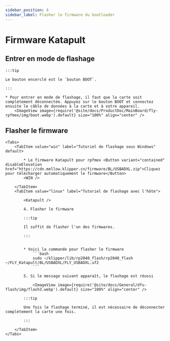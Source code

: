 ```yaml
---
sidebar_position: 6
sidebar_label: Flasher le firmware du bootloader
---
```







# Firmware Katapult



## Entrer en mode de flashage

    :::tip

    Le bouton encerclé est le `bouton BOOT`.

    :::

    * Pour entrer en mode de flashage, il faut que la carte soit complètement déconnectée. Appuyez sur le bouton BOOT et connectez ensuite le câble de données à la carte et à votre appareil.
        <ImageView image={require('@site/docs/ProductDoc/MainBoard/fly-rpfmex/img/boot.webp').default} size="100%" align="center" />

## Flasher le firmware
    <Tabs>
        <TabItem value="win" label="Tutoriel de flashage sous Windows" default>

            * Le firmware Katapult pour rpfmex <Button variant="contained" disableElevation href="https://cdn.mellow.klipper.cn/firmware/BL/USBADXL.zip">Cliquez pour télécharger automatiquement le firmware</Button>
            <WIN />
            
        </TabItem>
        <TabItem value="linux" label="Tutoriel de flashage avec l'hôte">
            
            <Katapult />

            4. Flasher le firmware

            :::tip

            Il suffit de flasher l'un des firmwares.

            :::


            * Voici la commande pour flasher le firmware
                ```bash
                sudo ~/klipper/lib/rp2040_flash/rp2040_flash ~/FLY_Katapult/BL/USBADXL/FLY_USBADXL.uf2
                ```

            5. Si le message suivant apparaît, le flashage est réussi

                <ImageView image={require('@site/docs/General/dfu-flash/img/flash3.webp').default} size="100%" align="center" />

            :::tip

            Une fois le flashage terminé, il est nécessaire de déconnecter complètement la carte une fois.

            :::

        </TabItem>
    </Tabs>